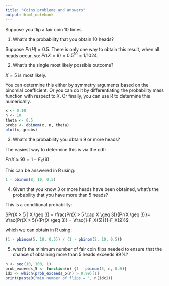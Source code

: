 ```yaml
---
title: "Coins problems and answers"
output: html_notebook
---
```


Suppose you flip a fair coin 10 times.

1. What's the probability that you obtain 10 heads?

Suppose $Pr(H)=0.5$. There is only one way to obtain this result, when all heads occur, so: $Pr(X=9)=0.5^10=1/1024$.

2. What's the single most likely possible outcome?

$X=5$ is most likely.

You can determine this either by symmetry arguments based on the binomial coefficient. Or you can do it by differentiating the probability mass function with respect to $X$. Or finally, you can use R to determine this numerically.

```r
x <- 0:10
n <- 10
theta <- 0.5
probs <- dbinom(x, n, theta)
plot(x, probs)
```

3. What's the probability you obtain 9 or more heads?

The easiest way to determine this is via the cdf:

$Pr(X\geq 9) = 1 - F_X(8)$

This can be answered in R using:

```r
1 - pbinom(8, 10, 0.5)
```

4. Given that you know 3 or more heads have been obtained, what's the probability that you have more than 5 heads?

This is a conditional probability:

$Pr(X > 5 | X \geq 3) = \frac{Pr(X > 5 \cap X \geq 3)}{Pr(X \geq 3)}= \frac{Pr(X > 5)}{Pr(X \geq 3)} = \frac{1-F_X(5)}{1-F_X(2)}$

which we can obtain in R using:

```r
(1 - pbinom(5, 10, 0.5)) / (1 - pbinom(2, 10, 0.5))
```

5. \textit{Advanced:} what's the minimum number of fair coin flips needed to ensure that the chance of obtaining more than 5 heads exceeds 99\%?

```r
n <- seq(10, 100, 1)
prob_exceeds_5 <- function(n) {1 - pbinom(5, n, 0.5)}
idx <- which(prob_exceeds_5(n) > 0.99)[1]
print(paste0("min number of flips = ", n[idx]))
```

